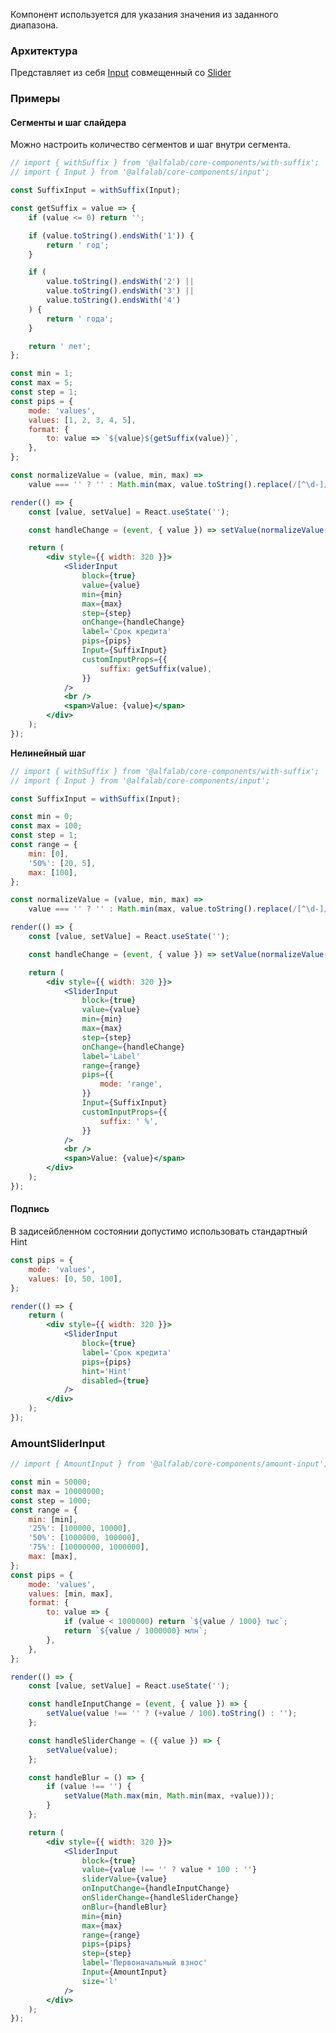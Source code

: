 Компонент используется для указания значения из заданного диапазона.

### Архитектура

Представляет из себя [Input](?path=/docs/компоненты-input--input) совмещенный со [Slider](?path=/docs/компоненты-slider--slider)

### Примеры

#### Сегменты и шаг слайдера

Можно настроить количество сегментов и шаг внутри сегмента.

```jsx live
// import { withSuffix } from '@alfalab/core-components/with-suffix';
// import { Input } from '@alfalab/core-components/input';

const SuffixInput = withSuffix(Input);

const getSuffix = value => {
    if (value <= 0) return '';

    if (value.toString().endsWith('1')) {
        return ' год';
    }

    if (
        value.toString().endsWith('2') ||
        value.toString().endsWith('3') ||
        value.toString().endsWith('4')
    ) {
        return ' года';
    }

    return ' лет';
};

const min = 1;
const max = 5;
const step = 1;
const pips = {
    mode: 'values',
    values: [1, 2, 3, 4, 5],
    format: {
        to: value => `${value}${getSuffix(value)}`,
    },
};

const normalizeValue = (value, min, max) =>
    value === '' ? '' : Math.min(max, value.toString().replace(/[^\d-]/g, ''));

render(() => {
    const [value, setValue] = React.useState('');

    const handleChange = (event, { value }) => setValue(normalizeValue(value, min, max));

    return (
        <div style={{ width: 320 }}>
            <SliderInput
                block={true}
                value={value}
                min={min}
                max={max}
                step={step}
                onChange={handleChange}
                label='Срок кредита'
                pips={pips}
                Input={SuffixInput}
                customInputProps={{
                    suffix: getSuffix(value),
                }}
            />
            <br />
            <span>Value: {value}</span>
        </div>
    );
});
```

**Нелинейный шаг**

```jsx live
// import { withSuffix } from '@alfalab/core-components/with-suffix';
// import { Input } from '@alfalab/core-components/input';

const SuffixInput = withSuffix(Input);

const min = 0;
const max = 100;
const step = 1;
const range = {
    min: [0],
    '50%': [20, 5],
    max: [100],
};

const normalizeValue = (value, min, max) =>
    value === '' ? '' : Math.min(max, value.toString().replace(/[^\d-]/g, ''));

render(() => {
    const [value, setValue] = React.useState('');

    const handleChange = (event, { value }) => setValue(normalizeValue(value, min, max));

    return (
        <div style={{ width: 320 }}>
            <SliderInput
                block={true}
                value={value}
                min={min}
                max={max}
                step={step}
                onChange={handleChange}
                label='Label'
                range={range}
                pips={{
                    mode: 'range',
                }}
                Input={SuffixInput}
                customInputProps={{
                    suffix: ' %',
                }}
            />
            <br />
            <span>Value: {value}</span>
        </div>
    );
});
```

#### Подпись

В задисейбленном состоянии допустимо использовать стандартный Hint

```jsx live
const pips = {
    mode: 'values',
    values: [0, 50, 100],
};

render(() => {
    return (
        <div style={{ width: 320 }}>
            <SliderInput
                block={true}
                label='Срок кредита'
                pips={pips}
                hint='Hint'
                disabled={true}
            />
        </div>
    );
});
```

### AmountSliderInput

```jsx live
// import { AmountInput } from '@alfalab/core-components/amount-input';

const min = 50000;
const max = 10000000;
const step = 1000;
const range = {
    min: [min],
    '25%': [100000, 10000],
    '50%': [1000000, 100000],
    '75%': [10000000, 1000000],
    max: [max],
};
const pips = {
    mode: 'values',
    values: [min, max],
    format: {
        to: value => {
            if (value < 1000000) return `${value / 1000} тыс`;
            return `${value / 1000000} млн`;
        },
    },
};

render(() => {
    const [value, setValue] = React.useState('');

    const handleInputChange = (event, { value }) => {
        setValue(value !== '' ? (+value / 100).toString() : '');
    };

    const handleSliderChange = ({ value }) => {
        setValue(value);
    };

    const handleBlur = () => {
        if (value !== '') {
            setValue(Math.max(min, Math.min(max, +value)));
        }
    };

    return (
        <div style={{ width: 320 }}>
            <SliderInput
                block={true}
                value={value !== '' ? value * 100 : ''}
                sliderValue={value}
                onInputChange={handleInputChange}
                onSliderChange={handleSliderChange}
                onBlur={handleBlur}
                min={min}
                max={max}
                range={range}
                pips={pips}
                step={step}
                label='Первоначальный взнос'
                Input={AmountInput}
                size='l'
            />
        </div>
    );
});
```
